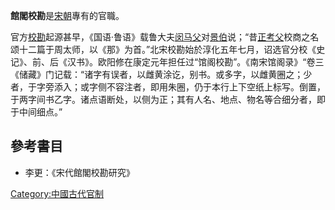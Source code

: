 '''館閣校勘'''是[[宋朝|宋朝]]專有的官職。

官方[[校勘|校勘]]起源甚早，《国语·鲁语》载鲁大夫[[闵马父|闵马父]]对[[景伯|景伯]]说；“昔[[正考父|正考父]]校商之名颂十二篇于周太师，以《那》为首。”北宋校勘始於淳化五年七月，诏选官分校《史记》、前、后《汉书》。欧阳修在康定元年担任过“馆阁校勘”。《南宋馆阁录》“卷三《储藏》门记载：“诸字有误者，以雌黄涂讫，别书。或多字，以雌黄圈之；少者，于字旁添入；或字侧不容注者，即用朱圈，仍于本行上下空纸上标写。倒置，于两字间书乙字。诸点语断处，以侧为正；其有人名、地点、物名等合细分者，即于中间细点。”

==參考書目==
*李更：《宋代館閣校勘研究》

[[Category:中國古代官制|Category:中國古代官制]]